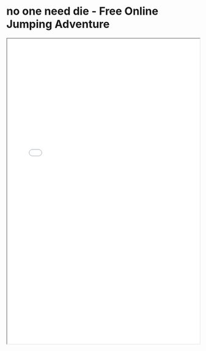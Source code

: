 # no one need die - Free Online Jumping Adventure

<iframe 
  src="../game/2/index.html" 
  width="100%" 
  height="800px" 
  style={{ border: 'none' }} 
  title="no one need die - Fun Jumping Game"
/>

## Game Tags
**Categories:** Action, Adventure, Jumping, Casual, Platformer
**Features:** Free to Play, No Download, Browser Game, HTML5, Multiplayer

🎮 Meet "no one need die: Multi-Hopper Madness!" 🎮  

Get ready for a wildly fun and chaotic jumping adventure! In no one need die, you take control of not just one—but a whole crew of lively characters—as they leap, bounce, and dash through obstacle-filled courses. With just a tap, time your jumps perfectly to avoid spiky traps, swinging hazards, and moving platforms. The more little guys you guide to safety, the higher your score! 💥👾  

But that’s not all! Unlock multiple exciting modes like:  

• ⏰ Time Attack: Race against the clock!  

• 🏆 Endless Challenge: How far can your squad go?  

Each mode brings unique thrills, keeping you hooked with colorful graphics, bouncy sound effects, and smooth one-tap gameplay. Perfect for quick sessions or long play—it’s impossible not to smile while herhopping your energetic crew!  

Gather your squad, master the tap, and jump into the fun today! 🎉💨  

Free to play online—no downloads, no worries!  

👉 Click. Jump. Lead. Win! 👈